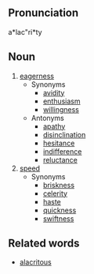 ==Pronunciation==
a*lac"ri*ty

==Noun==
# [[eagerness]]
#* Synonyms
#** [[avidity]]
#** [[enthusiasm]]
#** [[willingness]]
#* Antonyms
#** [[apathy]]
#** [[disinclination]]
#** [[hesitance]]
#** [[indifference]]
#** [[reluctance]]
# [[speed]]
#* Synonyms
#** [[briskness]]
#** [[celerity]]
#** [[haste]]
#** [[quickness]]
#** [[swiftness]]

==Related words==
* [[alacritous]]